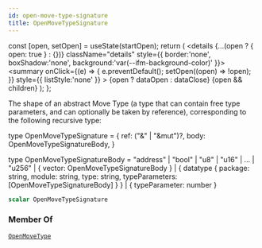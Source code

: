 ```yaml
---
id: open-move-type-signature
title: OpenMoveTypeSignature
---
```









  const [open, setOpen] = useState(startOpen);
  return (
    <details {...(open ? { open: true } : {})} className="details" style={{ border:'none', boxShadow:'none', background:'var(--ifm-background-color)' }}>
      <summary
        onClick={(e) => {
          e.preventDefault();
          setOpen((open) => !open);
        }}
        style={{ listStyle:'none' }}
      >
      {open ? dataOpen : dataClose}
      </summary>
      {open && children}
    </details>
  );
};








The shape of an abstract Move Type (a type that can contain free type parameters, and can optionally be taken by reference), corresponding to the following recursive type:

type OpenMoveTypeSignature = &#x007B;
  ref: ("&" | "&mut")?,
  body: OpenMoveTypeSignatureBody,
&#x007D;

type OpenMoveTypeSignatureBody =
    "address"
  | "bool"
  | "u8" | "u16" | ... | "u256"
  | &#x007B; vector: OpenMoveTypeSignatureBody &#x007D;
  | &#x007B;
      datatype &#x007B;
        package: string,
        module: string,
        type: string,
        typeParameters: [OpenMoveTypeSignatureBody]
      &#x007D;
    &#x007D;
  | &#x007B; typeParameter: number &#x007D;


```graphql
scalar OpenMoveTypeSignature
```








### Member Of

[`OpenMoveType`](/references/iota-api/iota-graphql/reference/types/objects/open-move-type)  <Badge class="badge badge--secondary" text="object"/>

